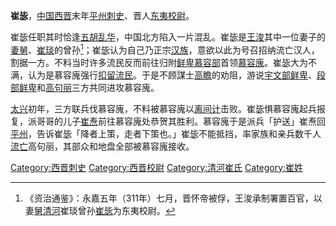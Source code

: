 '''崔毖'''，[[中国|中国]][[西晋|西晋]]末年[[西晉平州行政區劃|平州]][[刺史|刺史]]、{{fact|最后一任}}晋人[[东夷校尉|东夷校尉]]。

崔毖任职其时恰逢[[五胡乱华|五胡乱华]]，中国北方陷入一片混乱。崔毖是[[王浚|王浚]]其中一位妻子的[[妻舅|妻舅]]、[[崔琰|崔琰]]的曾孙<ref>《资治通鉴》：永嘉五年（311年）七月，晋怀帝被俘，王浚承制署置百官，以妻[[清河崔氏世系圖|舅清河]]崔琰曾孙[[崔毖|崔毖]]为东夷校尉。</ref>；崔毖认为自己乃正宗[[汉族|汉族]]，意欲以此为号召招纳流亡汉人，割据一方。不料当时许多流民反而前往归附[[鲜卑|鲜卑]][[慕容鲜卑|慕容部]]首领[[慕容廆|慕容廆]]。崔毖大为不满，认为是慕容廆强行[[扣留|扣留]][[流民|流民]]。于是不顾謀士[[高瞻_(十六国)|高瞻]]的劝阻，游说[[宇文部鲜卑|宇文部鲜卑]]、[[段部鲜卑|段部鲜卑]]和[[高句丽|高句丽]]三方共同进攻慕容廆。

[[大兴_(东晋)|太兴]]初年，三方联兵伐慕容廆，不料被慕容廆以[[离间计|离间计]]击败。崔毖惧慕容廆起兵报复，派哥哥的儿子[[崔焘|崔焘]]前往慕容廆处恭贺其胜利。慕容廆于是派兵「护送」崔焘回[[平州|平州]]，告诉崔毖「降者上策，走者下策也。」崔毖不能抵挡，率家族和亲兵数千人[[流亡|流亡]]高句丽，其部众和地盘全部被慕容廆接收。

{{or|崔毖后人留居[[朝鲜|朝鲜]]，为朝鲜[[崔姓|崔姓]]的始祖。}}

[[Category:西晋刺史|Category:西晋刺史]]
[[Category:西晋校尉|Category:西晋校尉]]
[[Category:清河崔氏|Category:清河崔氏]]
[[Category:崔姓|Category:崔姓]]